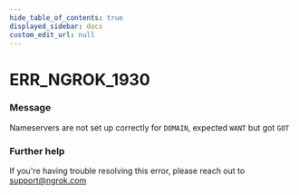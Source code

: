 ```yaml
---
hide_table_of_contents: true
displayed_sidebar: docs
custom_edit_url: null
---
```



# ERR_NGROK_1930

### Message

Nameservers are not set up correctly for `DOMAIN`, expected `WANT` but got `GOT`

### Further help

If you're having trouble resolving this error, please reach out to [support@ngrok.com](mailto:support@ngrok.com?subject=Help%20with%20ERR_NGROK_1930)

<ErrorDetails error="err_ngrok_1930" />
